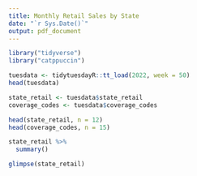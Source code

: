 ```yaml
---
title: Monthly Retail Sales by State
date: "`r Sys.Date()`"
output: pdf_document
---
```


```r

library("tidyverse")
library("catppuccin")
```

```r

tuesdata <- tidytuesdayR::tt_load(2022, week = 50)
head(tuesdata)

state_retail <- tuesdata$state_retail
coverage_codes <- tuesdata$coverage_codes
```

```r

head(state_retail, n = 12)
head(coverage_codes, n = 15)
```

```r

state_retail %>%
  summary()
```

```r

glimpse(state_retail)
```
```r


```

